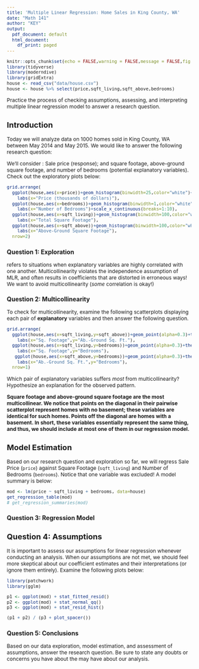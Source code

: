 ```yaml
---
title: 'Multiple Linear Regression: Home Sales in King County, WA'
date: "Math 141"
author: "KEY"
output:
  pdf_document: default
  html_document:
    df_print: paged
---
```


```{=html}
<style type="text/css">
  body{
  font-size: 9pt;
}
</style>
```

```r
knitr::opts_chunk$set(echo = FALSE,warning = FALSE,message = FALSE,fig.align = 'center')
library(tidyverse)
library(moderndive)
library(gridExtra)
house <- read_csv("data/house.csv")
house <- house %>% select(price,sqft_living,sqft_above,bedrooms)
```

\textbf{Learning Objective:} Practice the process of checking assumptions, assessing, and interpreting multiple linear regression model to answer a research question. \vspace{-1em}

## Introduction

Today we will analyze data on 1000 homes sold in King County, WA between May 2014 and May 2015. We would like to answer the following research question: \textbf{What's the relationship between a home's square footage and number of bedrooms on the home's sale price?}

We'll consider \textbf{four variables}: Sale price (response); and square footage, above-ground square footage, and number of bedrooms (potential explanatory variables). Check out the exploratory plots below:

```r
grid.arrange(
  ggplot(house,aes(x=price))+geom_histogram(binwidth=25,color="white")+theme_bw(base_size=11)+
    labs(x="Price (thousands of dollars)"),
  ggplot(house,aes(x=bedrooms))+geom_histogram(binwidth=1,color="white")+theme_bw(base_size=11)+
    labs(x="Number of Bedrooms")+scale_x_continuous(breaks=1:10),
  ggplot(house,aes(x=sqft_living))+geom_histogram(binwidth=100,color="white")+theme_bw(base_size=11)+
    labs(x="Total Square Footage"),
  ggplot(house,aes(x=sqft_above))+geom_histogram(binwidth=100,color="white")+theme_bw(base_size=11)+
    labs(x="Above-Ground Square Footage"),
  nrow=2)
```

### Question 1: Exploration

\begin{enumerate}
\item[(a)] Describe the distribution of `price`. Consider shape (symmetric, left/right skewed), unimodality vs. multimodality, center, and spread.

\textbf{Price has a right-skewed distribution, is unimodal, has an average around 300-400k, and has a range of approximately 200k to 1 million dollars.}

\item[(b)] Hypothesize the (i) direction and (ii) strength of relationship between `price` and the number of `bedrooms`.

\textbf{I hypothesize that `price` and `bedrooms` have a moderately strong, positive relationship, because as the number of bedrooms increases, I would expect that price would be very likely to increase as well}

\end{enumerate}

\newpage

\textbf{Multicollinearity} refers to situations when explanatory variables are highly correlated with one another. Multicollinearity violates the independence assumption of MLR, and often results in coefficients that are distorted in erroneous ways! We want to avoid multicollinearity (*some* correlation is okay!)

\vspace{-1em}

### Question 2: Multicollinearity

To check for multicollinearity, examine the following scatterplots displaying each pair of **explanatory** variables and then answer the following question.

```r
grid.arrange(
  ggplot(house,aes(x=sqft_living,y=sqft_above))+geom_point(alpha=0.3)+theme_bw(base_size=10)+
    labs(x="Sq. Footage",y="Ab.-Ground Sq. Ft."),
  ggplot(house,aes(x=sqft_living,y=bedrooms))+geom_point(alpha=0.3)+theme_bw(base_size=10)+
    labs(x="Sq. Footage",y="Bedrooms"),
   ggplot(house,aes(x=sqft_above,y=bedrooms))+geom_point(alpha=0.3)+theme_bw(base_size=10)+
    labs(x="Ab.-Ground Sq. Ft.",y="Bedrooms"),
  nrow=1)
```

\vspace{-1em}

Which pair of explanatory variables suffers *most* from multicollinearity? Hypothesize an explanation \underline{in context} for the observed pattern.

**Square footage and above-ground square footage are the most multicollinear. We notice that points on the diagonal in their pairwise scatterplot represent homes with no basement; these variables are identical for such homes. Points off the diagonal are homes with a basement. In short, these variables essentially represent the same thing, and thus, we should include at most one of them in our regression model.**

\vspace{2em}

## Model Estimation

Based on our research question and exploration so far, we will regress Sale Price (`price`) against Square Footage (`sqft_living`) and Number of Bedrooms (`bedrooms`). Notice that one variable was excluded! A model summary is below: \vspace{-1em}

```r
mod <- lm(price ~ sqft_living + bedrooms, data=house)
get_regression_table(mod)
# get_regression_summaries(mod)
```

### Question 3: Regression Model

\begin{enumerate}
\item[(a)] Write down an equation, including coefficient values, for the estimated model:
\vspace{1em}
\large

\hspace{1in} $\hat{\text{Price}} \ = 197 + 0.177\text{SquareFootage} - 21.6\text{Bedrooms}$

\vspace{1em}

\normalsize
\item[(b)] Carefully interpret the \textbf{intercept} coefficient in our model. 

\textbf{For a home with 0 bedrooms and 0 square footage, we predict a price of \$197k, on average.}

\newpage

\item[(c)] Carefully interpret the coefficient for \textbf{Bedrooms} in our model. Did this match your expectation?

\textbf{For every 1-bedroom increase, we expect the price of a home to decrease by \$21.6k, on average, holding square footage constant.}

\textbf{This did not match my expectations! I expected prices to generally increase as we have more bedrooms. We may think of this unintuitive result as being a result of some multicollinearity between our remaining explanatory variables.}

\vspace{2em}

\item[(d)] The \textbf{coefficient of determination} for our model is $R^2 = 0.314$. Interpret this value in a sentence.

\textbf{31.4\% of the variation in home prices can be explained by the linear model with square footage and bedrooms.}

\vspace{2em}
\end{enumerate}

## Question 4: Assumptions

It is important to assess our assumptions for linear regression whenever conducting an analysis. When our assumptions are not met, we should feel more skeptical about our coefficient estimates and their interpretations (or ignore them entirely). Examine the following plots below:

```r
library(patchwork)
library(gglm)

p1 <- ggplot(mod) + stat_fitted_resid()
p2 <- ggplot(mod) + stat_normal_qq()
p3 <- ggplot(mod) + stat_resid_hist()

(p1 + p2) / (p3 + plot_spacer())
```

\begin{enumerate}
\item[(a)] Which plot above can be used to assess \textbf{Linearity}? Do you believe the assumption is satisfied?

\textbf{The plot on the right can be used to assess linearity. I believe the assumption is generally satisfied, because the points fall roughly equally above and below the line.}

\vspace{2em}

\item[(b)] We will consider the \textbf{Independence} assumption without a plot! Based on our data and chosen model, do you believe the assumption is satisfied?

\textbf{I believe the assumption is roughly satisfied. I would assume that this random sample of 1000 homes in King County, WA are reasonably-separated geographically, and I don't think that there's any other evidence to suggest non-independence between these observations. Still, I have some concerns about multicollinearity which casts some doubt on independence.}

\newpage

\item[(c)] Which plot above can be used to assess \textbf{Normality of Residuals}? Do you believe the assumption is satisfied?

\textbf{The plot on the left can be used to assess normality of residuals. I believe the assumption is dubious, specifically because the residual histogram appears to be somewhat bimodal.}

\vspace{2em}

\item[(d)] Which plot above can be used to assess \textbf{Equal Variance}? Do you believe the assumption is satisfied?

\textbf{The plot on the right can be used to assess equal variance. I believe the assumption is arguably satisfied, although I have some concern about potential fanning (there appears to be less variability when predicted price is smaller) This could go either way.}

\vspace{2em}

\end{enumerate}

### Question 5: Conclusions

Based on our data exploration, model estimation, and assessment of assumptions, answer the research question. Be sure to state any doubts or concerns you have about the may have about our analysis.

\textbf{We have learned that, in general, higher home prices are associated with more square footage and/or fewer bedrooms. However, I have some concerns about this model result, specifically due to potential independence/multicollinearity issues (yielding an unintuitive result about bedrooms) as well as concerns regarding normality of results and equal variance.}
